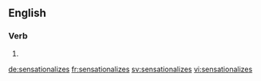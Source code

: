 ==English==

===Verb===
{{head|en}}

# {{en-third-person singular of|sensationalize}}

[[de:sensationalizes]]
[[fr:sensationalizes]]
[[sv:sensationalizes]]
[[vi:sensationalizes]]